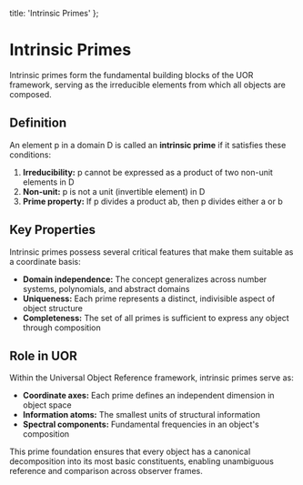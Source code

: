   title: 'Intrinsic Primes'
};

# Intrinsic Primes

Intrinsic primes form the fundamental building blocks of the UOR framework, serving as the irreducible elements from which all objects are composed.

## Definition

An element p in a domain D is called an **intrinsic prime** if it satisfies these conditions:

1. **Irreducibility:** p cannot be expressed as a product of two non-unit elements in D
2. **Non-unit:** p is not a unit (invertible element) in D
3. **Prime property:** If p divides a product ab, then p divides either a or b

## Key Properties

Intrinsic primes possess several critical features that make them suitable as a coordinate basis:

- **Domain independence:** The concept generalizes across number systems, polynomials, and abstract domains
- **Uniqueness:** Each prime represents a distinct, indivisible aspect of object structure
- **Completeness:** The set of all primes is sufficient to express any object through composition

## Role in UOR

Within the Universal Object Reference framework, intrinsic primes serve as:

- **Coordinate axes:** Each prime defines an independent dimension in object space
- **Information atoms:** The smallest units of structural information
- **Spectral components:** Fundamental frequencies in an object's composition

This prime foundation ensures that every object has a canonical decomposition into its most basic constituents, enabling unambiguous reference and comparison across observer frames.

